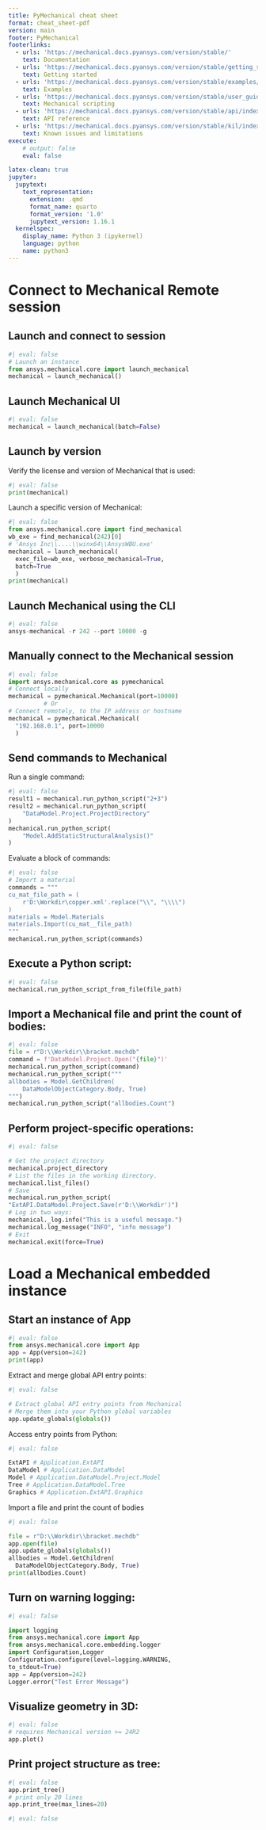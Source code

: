 ```yaml
---
title: PyMechanical cheat sheet
format: cheat_sheet-pdf
version: main
footer: PyMechanical
footerlinks:
  - urls: 'https://mechanical.docs.pyansys.com/version/stable/'
    text: Documentation
  - urls: 'https://mechanical.docs.pyansys.com/version/stable/getting_started/index.html'
    text: Getting started
  - urls: 'https://mechanical.docs.pyansys.com/version/stable/examples/index.html'
    text: Examples
  - urls: 'https://mechanical.docs.pyansys.com/version/stable/user_guide_scripting/index.html'
    text: Mechanical scripting
  - urls: 'https://mechanical.docs.pyansys.com/version/stable/api/index.html'
    text: API reference
  - urls: 'https://mechanical.docs.pyansys.com/version/stable/kil/index.html'
    text: Known issues and limitations
execute:
    # output: false
    eval: false

latex-clean: true
jupyter:
  jupytext:
    text_representation:
      extension: .qmd
      format_name: quarto
      format_version: '1.0'
      jupytext_version: 1.16.1
  kernelspec:
    display_name: Python 3 (ipykernel)
    language: python
    name: python3
---
```


# Connect to Mechanical Remote session

## Launch and connect to session
```python
#| eval: false
# Launch an instance
from ansys.mechanical.core import launch_mechanical
mechanical = launch_mechanical()
```
## Launch Mechanical UI
```python
#| eval: false
mechanical = launch_mechanical(batch=False)
```
## Launch by version
Verify the license and version of Mechanical that is used:
```python
#| eval: false
print(mechanical)
```
Launch a specific version of Mechanical:
```python
#| eval: false
from ansys.mechanical.core import find_mechanical
wb_exe = find_mechanical(242)[0]
# 'Ansys Inc\\....\\winx64\\AnsysWBU.exe'
mechanical = launch_mechanical(
  exec_file=wb_exe, verbose_mechanical=True,
  batch=True
  )
print(mechanical)
```
## Launch Mechanical using the CLI
```python
#| eval: false
ansys-mechanical -r 242 --port 10000 -g
```
## Manually connect to the Mechanical session
```python
#| eval: false
import ansys.mechanical.core as pymechanical
# Connect locally
mechanical = pymechanical.Mechanical(port=10000)
          # Or
# Connect remotely, to the IP address or hostname
mechanical = pymechanical.Mechanical(
  "192.168.0.1", port=10000
  )
```
## Send commands to Mechanical
Run a single command:
```python
#| eval: false
result1 = mechanical.run_python_script("2+3")
result2 = mechanical.run_python_script(
    "DataModel.Project.ProjectDirectory"
)
mechanical.run_python_script(
    "Model.AddStaticStructuralAnalysis()"
)
```
Evaluate a block of commands:
```python
#| eval: false
# Import a material
commands = """
cu_mat_file_path = (
    r'D:\Workdir\copper.xml'.replace("\\", "\\\\")
)
materials = Model.Materials
materials.Import(cu_mat__file_path)
"""
mechanical.run_python_script(commands)
```
## Execute a Python script:
```python
#| eval: false
mechanical.run_python_script_from_file(file_path)
```
## Import a Mechanical file and print the count of bodies:
```python
#| eval: false
file = r"D:\\Workdir\\bracket.mechdb"
command = f'DataModel.Project.Open("{file}")'
mechanical.run_python_script(command)
mechanical.run_python_script("""
allbodies = Model.GetChildren(
    DataModelObjectCategory.Body, True)
""")
mechanical.run_python_script("allbodies.Count")
```
## Perform project-specific operations:
```python
#| eval: false

# Get the project directory
mechanical.project_directory
# List the files in the working directory.
mechanical.list_files()
# Save
mechanical.run_python_script(
"ExtAPI.DataModel.Project.Save(r'D:\\Workdir')")
# Log in two ways:
mechanical._log.info("This is a useful message.")
mechanical.log_message("INFO", "info message")
# Exit
mechanical.exit(force=True)
```

# Load a Mechanical embedded instance


## Start an instance of App
```python
#| eval: false
from ansys.mechanical.core import App
app = App(version=242)
print(app)
```
Extract and merge global API entry points:
```python
#| eval: false

# Extract global API entry points from Mechanical
# Merge them into your Python global variables
app.update_globals(globals())
```
Access entry points from Python:
```python
#| eval: false

ExtAPI # Application.ExtAPI
DataModel # Application.DataModel
Model # Application.DataModel.Project.Model
Tree # Application.DataModel.Tree
Graphics # Application.ExtAPI.Graphics
```
Import a file and print the count of bodies
```python
#| eval: false

file = r"D:\\Workdir\\bracket.mechdb"
app.open(file)
app.update_globals(globals())
allbodies = Model.GetChildren(
  DataModelObjectCategory.Body, True)
print(allbodies.Count)
```
## Turn on warning logging:
```python
#| eval: false

import logging
from ansys.mechanical.core import App
from ansys.mechanical.core.embedding.logger
import Configuration,Logger
Configuration.configure(level=logging.WARNING,
to_stdout=True)
app = App(version=242)
Logger.error("Test Error Message")
```
## Visualize geometry in 3D:
```python
#| eval: false
# requires Mechanical version >= 24R2
app.plot()
```
## Print project structure as tree:
```python
#| eval: false
app.print_tree()
# print only 20 lines
app.print_tree(max_lines=20)
```

```python
#| eval: false
```